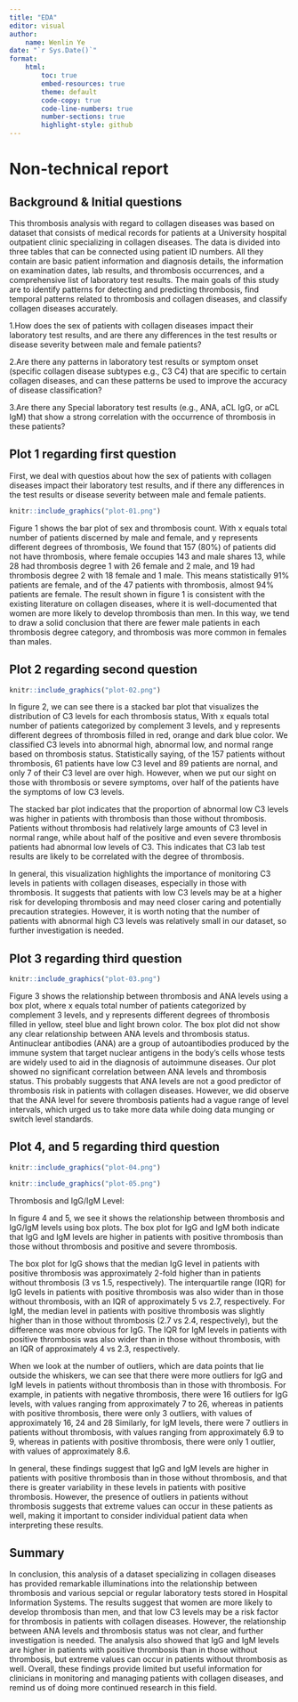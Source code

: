 ```yaml
---
title: "EDA"
editor: visual
author:
    name: Wenlin Ye
date: "`r Sys.Date()`"
format:
    html:
        toc: true
        embed-resources: true
        theme: default
        code-copy: true
        code-line-numbers: true
        number-sections: true
        highlight-style: github
---
```


# Non-technical report

## Background & Initial questions

This thrombosis analysis with regard to collagen diseases was based on dataset that consists of medical records for patients at a University hospital outpatient clinic specializing in collagen diseases. The data is divided into three tables that can be connected using patient ID numbers. All they contain are basic patient information and diagnosis details, the information on examination dates, lab results, and thrombosis occurrences, and a comprehensive list of laboratory test results. The main goals of this study are to identify patterns for detecting and predicting thrombosis, find temporal patterns related to thrombosis and collagen diseases, and classify collagen diseases accurately.

1.How does the sex of patients with collagen diseases impact their laboratory test results, and are there any differences in the test results or disease severity between male and female patients?

2.Are there any patterns in laboratory test results or symptom onset (specific collagen disease subtypes e.g., C3 C4) that are specific to certain collagen diseases, and can these patterns be used to improve the accuracy of disease classification?

3.Are there any Special laboratory test results (e.g., ANA, aCL IgG, or aCL IgM) that show a strong correlation with the occurrence of thrombosis in these patients?

## Plot 1 regarding first question

First, we deal with questios about how the sex of patients with collagen diseases impact their laboratory test results, and if there any differences in the test results or disease severity between male and female patients.

```r
knitr::include_graphics("plot-01.png")
```

Figure 1 shows the bar plot of sex and thrombosis count. With x equals total number of patients discerned by male and female, and y represents different degrees of thrombosis, We found that 157 (80%) of patients did not have thrombosis, where female occupies 143 and male shares 13, while 28 had thrombosis degree 1 with 26 female and 2 male, and 19 had thrombosis degree 2 with 18 female and 1 male. This means statistically 91% patients are female, and of the 47 patients with thrombosis, almost 94% patients are female. The result shown in figure 1 is consistent with the existing literature on collagen diseases, where it is well-documented that women are more likely to develop thrombosis than men. In this way, we tend to draw a solid conclusion that there are fewer male patients in each thrombosis degree category, and thrombosis was more common in females than males.

## Plot 2 regarding second question

```r
knitr::include_graphics("plot-02.png")
```

In figure 2, we can see there is a stacked bar plot that visualizes the distribution of C3 levels for each thrombosis status, With x equals total number of patients categorized by complement 3 levels, and y represents different degrees of thrombosis filled in red, orange and dark blue color. We classified C3 levels into abnormal high, abnormal low, and normal range based on thrombosis status. Statistically saying, of the 157 patients without thrombosis, 61 patients have low C3 level and 89 patients are nornal, and only 7 of their C3 level are over high. However, when we put our sight on those with thrombosis or severe symptoms, over half of the patients have the symptoms of low C3 levels.

The stacked bar plot indicates that the proportion of abnormal low C3 levels was higher in patients with thrombosis than those without thrombosis. Patients without thrombosis had relatively large amounts of C3 level in normal range, while about half of the positive and even severe thrombosis patients had abnormal low levels of C3. This indicates that C3 lab test results are likely to be correlated with the degree of thrombosis.

In general, this visualization highlights the importance of monitoring C3 levels in patients with collagen diseases, especially in those with thrombosis. It suggests that patients with low C3 levels may be at a higher risk for developing thrombosis and may need closer caring and potentially precaution strategies. However, it is worth noting that the number of patients with abnormal high C3 levels was relatively small in our dataset, so further investigation is needed.

## Plot 3 regarding third question

```r
knitr::include_graphics("plot-03.png")
```

Figure 3 shows the relationship between thrombosis and ANA levels using a box plot, where x equals total number of patients categorized by complement 3 levels, and y represents different degrees of thrombosis filled in yellow, steel blue and light brown color. The box plot did not show any clear relationship between ANA levels and thrombosis status. Antinuclear antibodies (ANA) are a group of autoantibodies produced by the immune system that target nuclear antigens in the body's cells whose tests are widely used to aid in the diagnosis of autoimmune diseases. Our plot showed no significant correlation between ANA levels and thrombosis status. This probably suggests that ANA levels are not a good predictor of thrombosis risk in patients with collagen diseases. However, we did observe that the ANA level for severe thrombosis patients had a vague range of level intervals, which urged us to take more data while doing data munging or switch level standards.

## Plot 4, and 5 regarding third question

```r
knitr::include_graphics("plot-04.png")
```

```r
knitr::include_graphics("plot-05.png")
```

Thrombosis and IgG/IgM Level:

In figure 4 and 5, we see it shows the relationship between thrombosis and IgG/IgM levels using box plots. The box plot for IgG and IgM both indicate that IgG and IgM levels are higher in patients with positive thrombosis than those without thrombosis and positive and severe thrombosis.

The box plot for IgG shows that the median IgG level in patients with positive thrombosis was approximately 2-fold higher than in patients without thrombosis (3 vs 1.5, respectively). The interquartile range (IQR) for IgG levels in patients with positive thrombosis was also wider than in those without thrombosis, with an IQR of approximately 5 vs 2.7, respectively. For IgM, the median level in patients with positive thrombosis was slightly higher than in those without thrombosis (2.7 vs 2.4, respectively), but the difference was more obvious for IgG. The IQR for IgM levels in patients with positive thrombosis was also wider than in those without thrombosis, with an IQR of approximately 4 vs 2.3, respectively.

When we look at the number of outliers, which are data points that lie outside the whiskers, we can see that there were more outliers for IgG and IgM levels in patients without thrombosis than in those with thrombosis. For example, in patients with negative thrombosis, there were 16 outliers for IgG levels, with values ranging from approximately 7 to 26, whereas in patients with positive thrombosis, there were only 3 outliers, with values of approximately 16, 24 and 28 Similarly, for IgM levels, there were 7 outliers in patients without thrombosis, with values ranging from approximately 6.9 to 9, whereas in patients with positive thrombosis, there were only 1 outlier, with values of approximately 8.6.

In general, these findings suggest that IgG and IgM levels are higher in patients with positive thrombosis than in those without thrombosis, and that there is greater variability in these levels in patients with positive thrombosis. However, the presence of outliers in patients without thrombosis suggests that extreme values can occur in these patients as well, making it important to consider individual patient data when interpreting these results.

## Summary

In conclusion, this analysis of a dataset specializing in collagen diseases has provided remarkable illuminations into the relationship between thrombosis and various sepcial or regular laboratory tests stored in Hospital Information Systems. The results suggest that women are more likely to develop thrombosis than men, and that low C3 levels may be a risk factor for thrombosis in patients with collagen diseases. However, the relationship between ANA levels and thrombosis status was not clear, and further investigation is needed. The analysis also showed that IgG and IgM levels are higher in patients with positive thrombosis than in those without thrombosis, but extreme values can occur in patients without thrombosis as well. Overall, these findings provide limited but useful information for clinicians in monitoring and managing patients with collagen diseases, and remind us of doing more continued research in this field.
